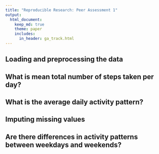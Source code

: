```yaml
---
title: "Reproducible Research: Peer Assessment 1"
output: 
  html_document:
    keep_md: true
    theme: paper
    includes:
      in_header: ga_track.html
---
```



## Loading and preprocessing the data



## What is mean total number of steps taken per day?



## What is the average daily activity pattern?



## Imputing missing values



## Are there differences in activity patterns between weekdays and weekends?
